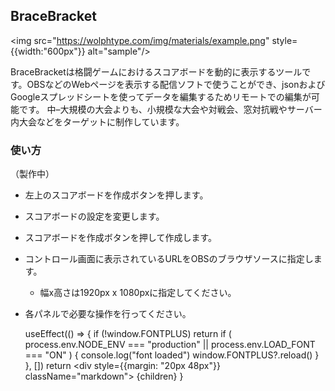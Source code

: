 
## BraceBracket

<img src="https://wolphtype.com/img/materials/example.png" style={{width:"600px"}} alt="sample"/>

BraceBracketは格闘ゲームにおけるスコアボードを動的に表示するツールです。OBSなどのWebページを表示する配信ソフトで使うことができ、jsonおよびGoogleスプレッドシートを使ってデータを編集するためリモートでの編集が可能です。
中–大規模の大会よりも、小規模な大会や対戦会、窓対抗戦やサーバー内大会などをターゲットに制作しています。

### 使い方
（製作中）
- 左上のスコアボードを作成ボタンを押します。
- スコアボードの設定を変更します。
- スコアボードを作成ボタンを押して作成します。
- コントロール画面に表示されているURLをOBSのブラウザソースに指定します。
  - 幅x高さは1920px x 1080pxに指定してください。
- 各パネルで必要な操作を行ってください。





    useEffect(() => {
        if (!window.FONTPLUS) return
        if (
            process.env.NODE_ENV === "production" ||
            process.env.LOAD_FONT === "ON"
        ) {
            console.log("font loaded")
            window.FONTPLUS?.reload()
        }
    }, [])
    return <DefaultLayout>
        <div style={{margin: "20px 48px"}} className="markdown">
            {children}
        </div>
    </DefaultLayout>
}
